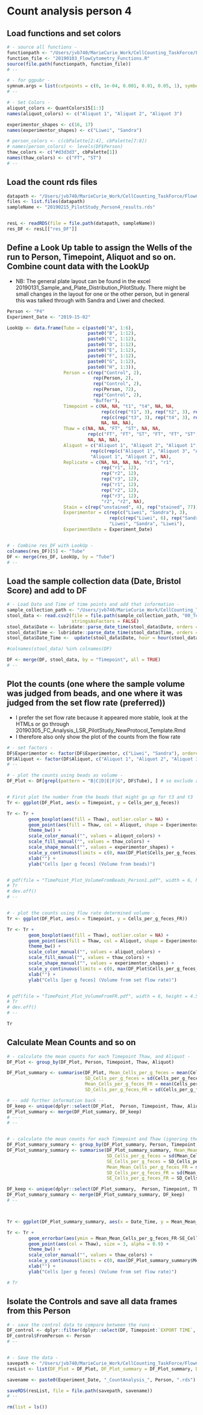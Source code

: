 # Count analysis person 4


## Load functions and set colors
<!-- all lines where user user input is required or possible are marked with NB: USER INPUT and NB: user input, respectively -->


```r
# - source all functions -
functionpath <- "/Users/jvb740/MarieCurie_Work/CellCounting_TaskForce/FlowCytometryAnalysis/PILOT_Study/Functions_FC/"
function_file <- "20190103_FlowCytometry_Functions.R"
source(file.path(functionpath, function_file))
# --

# - for ggpubr -
symnum.args = list(cutpoints = c(0, 1e-04, 0.001, 0.01, 0.05, 1), symbols = c("****", "***", "**", "*", "ns"))
# -- 

# - Set Colors -
aliquot_colors <- QuantColors15[1:3]
names(aliquot_colors) <- c("Aliquot 1", "Aliquot 2", "Aliquot 3")

experimentor_shapes <- c(16, 17)
names(experimentor_shapes) <- c("Liwei", "Sandra")

# person_colors <- c(cbPalette[2:4], cbPalette[7:8])
# names(person_colors) <- levels(DF$Person)
thaw_colors <- c("#d3d3d3", cbPalette[1])
names(thaw_colors) <- c("FT", "ST")
# --
```



## Load the count rds files

```r
datapath <- "/Users/jvb740/MarieCurie_Work/CellCounting_TaskForce/FlowCytometryAnalysis/PILOT_Study/PILOT_result_rds_files/"
files <- list.files(datapath)
sampleName <- "20190215_PilotStudy_Person4_results.rds"


resL <- readRDS(file = file.path(datapath, sampleName))
res_DF <- resL[["res_DF"]]
```



## Define a Look Up table to assign the Wells of the run to Person, Timepoint, Aliquot and so on. Combine count data with the LookUp

- NB: The general plate layout can be found in the excel 20190131_Sample_and_Plate_Distribution_PilotStudy. There might be small changes in the layout for one or the other person, but in general this was talked through with Sandra and Liwei and checked. 


```r
Person <- "P4"
Experiment_Date <- "2019-15-02"

LookUp <- data.frame(Tube = c(paste0("A", 1:6), 
                              paste0("B", 1:12),
                              paste0("C", 1:12),
                              paste0("D", 1:12),
                              paste0("E", 1:12), 
                              paste0("F", 1:12), 
                              paste0("G", 1:12),
                              paste0("H", 1:3)), 
                     Person = c(rep("Control", 2), 
                                rep(Person, 2),
                                rep("Control", 2),
                                rep(Person, 72),
                                rep("Control", 2),
                                "Buffer"),
                     Timepoint = c(NA, NA, "t1", "t4", NA, NA,
                                   rep(c(rep("t1", 3), rep("t2", 3), rep("t1", 3), rep("t2", 3)), 3),
                                   rep(c(rep("t3", 3), rep("t4", 3), rep("t3", 3), rep("t4", 3)), 3),
                                   NA, NA, NA),
                     Thaw = c(NA, NA, "FT", "ST", NA, NA,
                              rep(c("FT", "FT", "ST", "FT", "FT", "ST", "FT", "ST", "ST", "FT", "ST", "ST"), 6), 
                              NA, NA, NA),
                     Aliquot = c("Aliquot 1", "Aliquot 2", "Aliquot 1", "Aliquot 3", "Aliquot 1", "Aliquot 2",
                               rep(c(rep(c("Aliquot 1", "Aliquot 3", "Aliquot 2"), 2), rep(c("Aliquot 2", "Aliquot 1", "Aliquot 3"), 2)), 6),
                               "Aliquot 1", "Aliquot 2", NA),
                     Replicate = c(NA, NA, NA, NA, "r1", "r1",
                                   rep("r1", 12),
                                   rep("r2", 12),
                                   rep("r3", 12),
                                   rep("r1", 12),
                                   rep("r2", 12),
                                   rep("r3", 12),
                                   "r2", "r2", NA),
                     Stain = c(rep("unstained", 4), rep("stained", 77)),
                     Experimentor = c(rep(c("Liwei", "Sandra"), 3), 
                                      rep(c(rep("Liwei", 6), rep("Sandra", 6)), 6),
                                      "Liwei", "Sandra", "Liwei"),
                     ExperimentDate = Experiment_Date)


# - Combine res_DF with LookUp -
colnames(res_DF)[5] <- "Tube"
DF <- merge(res_DF, LookUp, by = "Tube")
# --
```



## Load the sample collection data (Date, Bristol Score) and add to DF


```r
# - Load Date and Time of time points and add that information -
sample_collection_path <- "/Users/jvb740/MarieCurie_Work/CellCounting_TaskForce/FlowCytometryAnalysis/PILOT_Study/PILOT_AfterFlow_Analysis_FInalCounts/Input_Data/SampleCollection_csvs/"
stool_data <- read.csv2(file = file.path(sample_collection_path, "00_Template_SampleCollectionSheet_P4.csv"), header = TRUE, sep = ";",
                        stringsAsFactors = FALSE)
stool_data$Date <- lubridate::parse_date_time(stool_data$Date, orders = "dmy", tz = "CET")
stool_data$Time <- lubridate::parse_date_time(stool_data$Time, orders = "HM", tz = "CET")
stool_data$Date_Time <-  update(stool_data$Date, hour = hour(stool_data$Time), minute = minute(stool_data$Time))

#colnames(stool_data) %in% colnames(DF)

DF <- merge(DF, stool_data, by = "Timepoint", all = TRUE)
# --
```



## Plot the counts (one where the sample volume was judged from beads, and one where it was judged from the set flow rate (preferred))

- I prefer the set flow rate because it appeared more stable, look at the HTMLs or go through 20190305_FC_Analysis_LSR_PilotStudy_NewProtocol_Template.Rmd
- I therefore also only show the plot of the counts from the flow rate



```r
# - set factors -
DF$Experimentor <- factor(DF$Experimentor, c("Liwei", "Sandra"), ordered = T)
DF$Aliquot <- factor(DF$Aliquot, c("Aliquot 1", "Aliquot 2", "Aliquot 3"), ordered = T)
# --

# - plot the counts using beads as volume -
DF_Plot <- DF[grepl(pattern = "B|C|D|E|F|G", DF$Tube), ] # so exclude all control and buffer counts in these plots


# First plot the number from the beads that might go up for t3 and t3
Tr <- ggplot(DF_Plot, aes(x = Timepoint, y = Cells_per_g_feces))

Tr <- Tr +
        geom_boxplot(aes(fill = Thaw), outlier.color = NA) +
        geom_point(aes(fill = Thaw, col = Aliquot, shape = Experimentor), position = position_jitterdodge(jitter.height = 0, jitter.width = 0.05), size = 3, alpha = 0.9) +
        theme_bw() +
        scale_color_manual("", values = aliquot_colors) +
        scale_fill_manual("", values = thaw_colors) +
        scale_shape_manual("", values = experimentor_shapes) +
        scale_y_continuous(limits = c(0, max(DF_Plot$Cells_per_g_feces))) +
        xlab("") +
        ylab("Cells [per g feces] (Volume from beads)") 


# pdf(file = "TimePoint_Plot_VolumeFromBeads_Person1.pdf", width = 6, height = 4.5)
# Tr
# dev.off()
# --


# - plot the counts using flow rate determined volume -
Tr <- ggplot(DF_Plot, aes(x = Timepoint, y = Cells_per_g_feces_FR))

Tr <- Tr +
        geom_boxplot(aes(fill = Thaw), outlier.color = NA) +
        geom_point(aes(fill = Thaw, col = Aliquot, shape = Experimentor), position = position_jitterdodge(jitter.height = 0, jitter.width = 0.05), size = 3, alpha = 0.9) +
        theme_bw() +
        scale_color_manual("", values = aliquot_colors) +
        scale_fill_manual("", values = thaw_colors) +
        scale_shape_manual("", values = experimentor_shapes) +
        scale_y_continuous(limits = c(0, max(DF_Plot$Cells_per_g_feces_FR))) +
        xlab("") +
        ylab("Cells [per g feces] (Volume from set flow rate)") 


# pdf(file = "TimePoint_Plot_VolumeFromFR.pdf", width = 6, height = 4.5)
# Tr
# dev.off()
# --
```


```r
Tr
```



## Calculate Mean Counts and so on


```r
# - calculate the mean counts for each Timepoint Thaw, and Aliquot -
DF_Plot <- group_by(DF_Plot, Person, Timepoint, Thaw, Aliquot) 

DF_Plot_summary <- summarise(DF_Plot, Mean_Cells_per_g_feces = mean(Cells_per_g_feces), 
                             SD_Cells_per_g_feces = sd(Cells_per_g_feces),
                             Mean_Cells_per_g_feces_FR = mean(Cells_per_g_feces_FR),
                             SD_Cells_per_g_feces_FR = sd(Cells_per_g_feces_FR))

# -- add further information back --
DF_keep <- unique(dplyr::select(DF_Plot,  Person, Timepoint, Thaw, Aliquot, ExperimentDate:Date_Time))
DF_Plot_summary <- merge(DF_Plot_summary, DF_keep)
# ----
# --


# - calculate the mean counts for each Timepoint and Thaw (ignoring the SD of the aliquots) -
DF_Plot_summary_summary <- group_by(DF_Plot_summary, Person, Timepoint, Thaw)
DF_Plot_summary_summary <- summarise(DF_Plot_summary_summary, Mean_Mean_Cells_per_g_feces = mean(Mean_Cells_per_g_feces), 
                                     SD_Cells_per_g_feces = sd(Mean_Cells_per_g_feces),
                                     SE_Cells_per_g_feces = SD_Cells_per_g_feces/sqrt(n()),
                                     Mean_Mean_Cells_per_g_feces_FR = mean(Mean_Cells_per_g_feces_FR),
                                     SD_Cells_per_g_feces_FR = sd(Mean_Cells_per_g_feces_FR),
                                     SE_Cells_per_g_feces_FR = SD_Cells_per_g_feces_FR/sqrt(n()))

DF_keep <- unique(dplyr::select(DF_Plot_summary,  Person, Timepoint, Thaw, ExperimentDate:Date_Time))
DF_Plot_summary_summary <- merge(DF_Plot_summary_summary, DF_keep)
# --



Tr <- ggplot(DF_Plot_summary_summary, aes(x = Date_Time, y = Mean_Mean_Cells_per_g_feces_FR))

Tr <- Tr +
        geom_errorbar(aes(ymin = Mean_Mean_Cells_per_g_feces_FR-SE_Cells_per_g_feces_FR, ymax = Mean_Mean_Cells_per_g_feces_FR+SE_Cells_per_g_feces_FR, col = Thaw), width = 30000) +
        geom_point(aes(col = Thaw), size = 3, alpha = 0.9) +
        theme_bw() +
        scale_color_manual("", values = thaw_colors) +
        scale_y_continuous(limits = c(0, max(DF_Plot_summary_summary$Mean_Mean_Cells_per_g_feces_FR + DF_Plot_summary_summary$SE_Cells_per_g_feces_FR))) +
        xlab("") +
        ylab("Cells [per g feces] (Volume from set flow rate)") 
```


```r
# Tr
```


## Isolate the Controls and save all data frames from this Person


```r
# - save the control data to compare between the runs -
DF_control <- dplyr::filter(dplyr::select(DF, Timepoint:`EXPORT TIME`, RecTime_sec:ExperimentDate), Person == "Control")
DF_control$FromPerson <- Person
# --


# - Save the data -
savepath <- "/Users/jvb740/MarieCurie_Work/CellCounting_TaskForce/FlowCytometryAnalysis/PILOT_Study/PILOT_AfterFlow_Analysis_FInalCounts/Input_Data/Person_Count_rds/"
resList <- list(DF_Plot = DF_Plot, DF_Plot_summary = DF_Plot_summary, DF_Plot_summary_summary = DF_Plot_summary_summary, DF_control = DF_control)

savename <- paste0(Experiment_Date, "_CountAnalysis_", Person, ".rds")

saveRDS(resList, file = file.path(savepath, savename))
# --
```


```r
rm(list = ls())
```





